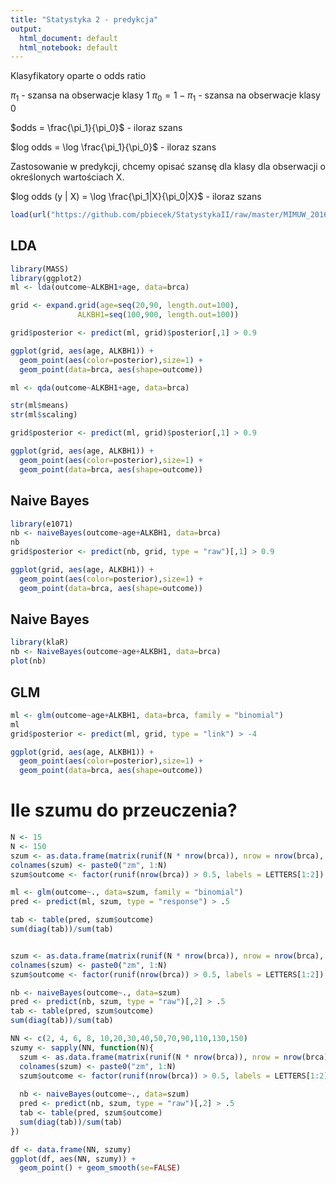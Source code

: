 ```yaml
---
title: "Statystyka 2 - predykcja"
output:
  html_document: default
  html_notebook: default
---
```


Klasyfikatory oparte o odds ratio

$\pi_1$ - szansa na obserwacje klasy 1 
$\pi_0 = 1 - \pi_1$ - szansa na obserwacje klasy 0

$odds = \frac{\pi_1}{\pi_0}$ - iloraz szans

$log odds = \log \frac{\pi_1}{\pi_0}$ - iloraz szans

Zastosowanie w predykcji, chcemy opisać szansę dla klasy dla obserwacji o określonych wartościach X.

$log odds (y | X) = \log \frac{\pi_1|X}{\pi_0|X}$ - iloraz szans



```r
load(url("https://github.com/pbiecek/StatystykaII/raw/master/MIMUW_2016/materialy/brca.rda"))
```

## LDA

```r
library(MASS)
library(ggplot2)
ml <- lda(outcome~ALKBH1+age, data=brca)

grid <- expand.grid(age=seq(20,90, length.out=100),
               ALKBH1=seq(100,900, length.out=100))

grid$posterior <- predict(ml, grid)$posterior[,1] > 0.9

ggplot(grid, aes(age, ALKBH1)) + 
  geom_point(aes(color=posterior),size=1) + 
  geom_point(data=brca, aes(shape=outcome)) 
```
```r
ml <- qda(outcome~ALKBH1+age, data=brca)

str(ml$means)
str(ml$scaling)

grid$posterior <- predict(ml, grid)$posterior[,1] > 0.9

ggplot(grid, aes(age, ALKBH1)) + 
  geom_point(aes(color=posterior),size=1) + 
  geom_point(data=brca, aes(shape=outcome)) 
```

## Naive Bayes

```r
library(e1071)
nb <- naiveBayes(outcome~age+ALKBH1, data=brca)
nb
grid$posterior <- predict(nb, grid, type = "raw")[,1] > 0.9

ggplot(grid, aes(age, ALKBH1)) + 
  geom_point(aes(color=posterior),size=1) + 
  geom_point(data=brca, aes(shape=outcome)) 

```

## Naive Bayes

```r
library(klaR)
nb <- NaiveBayes(outcome~age+ALKBH1, data=brca)
plot(nb)

```

## GLM

```r
ml <- glm(outcome~age+ALKBH1, data=brca, family = "binomial")
ml
grid$posterior <- predict(ml, grid, type = "link") > -4

ggplot(grid, aes(age, ALKBH1)) + 
  geom_point(aes(color=posterior),size=1) + 
  geom_point(data=brca, aes(shape=outcome)) 

```


# Ile szumu do przeuczenia?


```r
N <- 15
N <- 150
szum <- as.data.frame(matrix(runif(N * nrow(brca)), nrow = nrow(brca), ncol = N))
colnames(szum) <- paste0("zm", 1:N)
szum$outcome <- factor(runif(nrow(brca)) > 0.5, labels = LETTERS[1:2])

ml <- glm(outcome~., data=szum, family = "binomial")
pred <- predict(ml, szum, type = "response") > .5

tab <- table(pred, szum$outcome)
sum(diag(tab))/sum(tab)


szum <- as.data.frame(matrix(runif(N * nrow(brca)), nrow = nrow(brca), ncol = N))
colnames(szum) <- paste0("zm", 1:N)
szum$outcome <- factor(runif(nrow(brca)) > 0.5, labels = LETTERS[1:2])

nb <- naiveBayes(outcome~., data=szum)
pred <- predict(nb, szum, type = "raw")[,2] > .5
tab <- table(pred, szum$outcome)
sum(diag(tab))/sum(tab)

```

```r
NN <- c(2, 4, 6, 8, 10,20,30,40,50,70,90,110,130,150)
szumy <- sapply(NN, function(N){
  szum <- as.data.frame(matrix(runif(N * nrow(brca)), nrow = nrow(brca), ncol = N))
  colnames(szum) <- paste0("zm", 1:N)
  szum$outcome <- factor(runif(nrow(brca)) > 0.5, labels = LETTERS[1:2])
  
  nb <- naiveBayes(outcome~., data=szum)
  pred <- predict(nb, szum, type = "raw")[,2] > .5
  tab <- table(pred, szum$outcome)
  sum(diag(tab))/sum(tab)
})

df <- data.frame(NN, szumy)
ggplot(df, aes(NN, szumy)) + 
  geom_point() + geom_smooth(se=FALSE)

```

